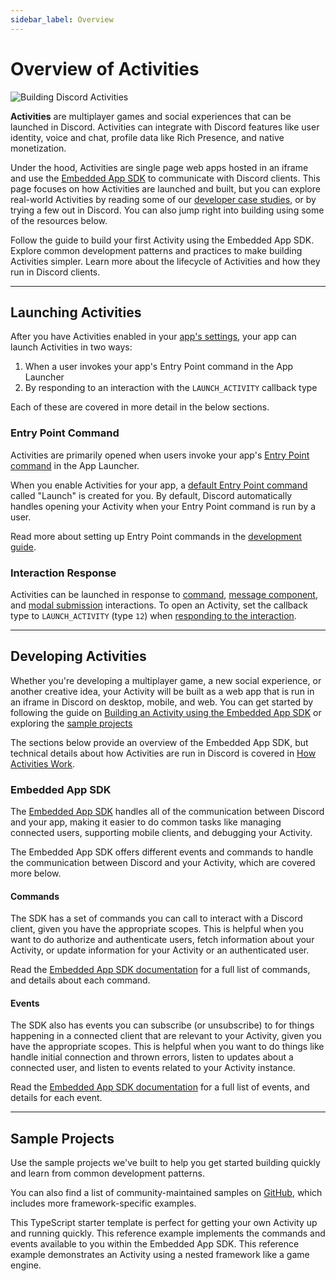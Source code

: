 ```yaml
---
sidebar_label: Overview
---
```


# Overview of Activities

![Building Discord Activities](activities/activities-hero.png)

**Activities** are multiplayer games and social experiences that can be launched in Discord. Activities can integrate with Discord features like user identity, voice and chat, profile data like Rich Presence, and native monetization.

Under the hood, Activities are single page web apps hosted in an iframe and use the [Embedded App SDK](#DOCS_ACTIVITIES_OVERVIEW/embedded-app-sdk) to communicate with Discord clients. This page focuses on how Activities are launched and built, but you can explore real-world Activities by reading some of our [developer case studies](https://discord.com/build#case-studies), or by trying a few out in Discord. You can also jump right into building using some of the resources below.


<Container>
  <Card title="Build Your First Discord Activity" link="#DOCS_ACTIVITIES_BUILDING_AN_ACTIVITY">
    Follow the guide to build your first Activity using the Embedded App SDK.
  </Card>
  <Card title="Development Patterns" link="#DOCS_ACTIVITIES_DEVELOPMENT_GUIDES">
    Explore common development patterns and practices to make building Activities simpler.
  </Card>
  <Card title="How Activities Work" link="#DOCS_ACTIVITIES_HOW_ACTIVITIES_WORK">
    Learn more about the lifecycle of Activities and how they run in Discord clients.
  </Card>
</Container>

---

## Launching Activities

After you have Activities enabled in your [app's settings](https://discord.com/developers/applications), your app can launch Activities in two ways:
1. When a user invokes your app's Entry Point command in the App Launcher
2. By responding to an interaction with the `LAUNCH_ACTIVITY` callback type

Each of these are covered in more detail in the below sections.

### Entry Point Command

Activities are primarily opened when users invoke your app's [Entry Point command](#DOCS_INTERACTIONS_APPLICATION_COMMANDS/entry-point-commands) in the App Launcher.

When you enable Activities for your app, a [default Entry Point command](#DOCS_INTERACTIONS_APPLICATION_COMMANDS/default-entry-point-command) called "Launch" is created for you. By default, Discord automatically handles opening your Activity when your Entry Point command is run by a user.

Read more about setting up Entry Point commands in the [development guide](#DOCS_ACTIVITIES_DEVELOPMENT_GUIDES/setting-up-an-entry-point-command).

### Interaction Response

Activities can be launched in response to [command](#DOCS_INTERACTIONS_OVERVIEW/commands), [message component](#DOCS_INTERACTIONS_OVERVIEW/message-components), and [modal submission](#DOCS_INTERACTIONS_OVERVIEW/modals) interactions. To open an Activity, set the callback type to `LAUNCH_ACTIVITY` (type `12`) when [responding to the interaction](#DOCS_INTERACTIONS_RECEIVING_AND_RESPONDING/responding-to-an-interaction).

---

## Developing Activities

Whether you're developing a multiplayer game, a new social experience, or another creative idea, your Activity will be built as a web app that is run in an iframe in Discord on desktop, mobile, and web. You can get started by following the guide on [Building an Activity using the Embedded App SDK](#DOCS_ACTIVITIES_BUILDING_AN_ACTIVITY) or exploring the [sample projects](#DOCS_ACTIVITIES_OVERVIEW/sample-projects)

The sections below provide an overview of the Embedded App SDK, but technical details about how Activities are run in Discord is covered in [How Activities Work](#DOCS_ACTIVITIES_HOW_ACTIVITIES_WORK).

### Embedded App SDK

The [Embedded App SDK](#DOCS_DEVELOPER_TOOLS_EMBEDDED_APP_SDK) handles all of the communication between Discord and your app, making it easier to do common tasks like managing connected users, supporting mobile clients, and debugging your Activity. 

The Embedded App SDK offers different events and commands to handle the communication between Discord and your Activity, which are covered more below.

#### Commands

The SDK has a set of commands you can call to interact with a Discord client, given you have the appropriate scopes. This is helpful when you want to do authorize and authenticate users, fetch information about your Activity, or update information for your Activity or an authenticated user.

Read the [Embedded App SDK documentation](#DOCS_DEVELOPER_TOOLS_EMBEDDED_APP_SDK/sdk-commands) for a full list of commands, and details about each command.

#### Events

The SDK also has events you can subscribe (or unsubscribe) to for things happening in a connected client that are relevant to your Activity, given you have the appropriate scopes. This is helpful when you want to do things like handle initial connection and thrown errors, listen to updates about a connected user, and listen to events related to your Activity instance.

Read the [Embedded App SDK documentation](#DOCS_DEVELOPER_TOOLS_EMBEDDED_APP_SDK/sdk-events) for a full list of events, and details for each event.


---

## Sample Projects

Use the sample projects we've built to help you get started building quickly and learn from common development patterns.

You can also find a list of community-maintained samples on [GitHub](https://github.com/discord/embedded-app-sdk-examples?tab=readme-ov-file#community-curated-examples), which includes more framework-specific examples.

<Container>
  <Card title="Discord Activity Starter" link="https://github.com/discord/embedded-app-sdk-examples/tree/main/discord-activity-starter">
    This TypeScript starter template is perfect for getting your own Activity up and running quickly.
  </Card>
  <Card title="Embedded App SDK Playground" link="https://github.com/discord/embedded-app-sdk-examples/tree/main/sdk-playground">
    This reference example implements the commands and events available to you within the Embedded App SDK.
  </Card>
  <Card title="Nested Framework App" link="https://github.com/discord/embedded-app-sdk-examples/tree/main/nested-messages">
    This reference example demonstrates an Activity using a nested framework like a game engine.
  </Card>
</Container>
